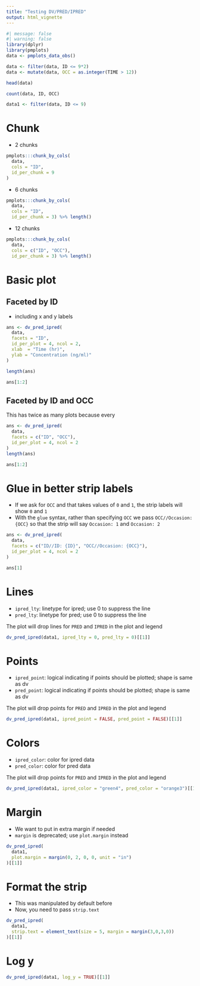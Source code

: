 ```yaml
---
title: "Testing DV/PRED/IPRED"
output: html_vignette
---
```


```r
#| message: false
#| warning: false
library(dplyr)
library(pmplots)
data <- pmplots_data_obs()

data <- filter(data, ID <= 9*2)
data <- mutate(data, OCC = as.integer(TIME > 12))

head(data)

count(data, ID, OCC)

data1 <- filter(data, ID <= 9)
```

# Chunk

-   2 chunks

```r
pmplots:::chunk_by_cols(
  data, 
  cols = "ID", 
  id_per_chunk = 9
)
```

-   6 chunks

```r
pmplots:::chunk_by_cols(
  data, 
  cols = "ID", 
  id_per_chunk = 3) %>% length()
```

-   12 chunks

```r
pmplots:::chunk_by_cols(
  data, 
  cols = c("ID", "OCC"), 
  id_per_chunk = 3) %>% length()
```

# Basic plot

## Faceted by ID

- including x and y labels

```r
ans <- dv_pred_ipred(
  data, 
  facets = "ID", 
  id_per_plot = 4, ncol = 2, 
  xlab  = "Time (hr)", 
  ylab = "Concentration (ng/ml)"
)

length(ans)

ans[1:2]
```

## Faceted by ID and OCC

This has twice as many plots because every

```r
ans <- dv_pred_ipred(
  data, 
  facets = c("ID", "OCC"),
  id_per_plot = 4, ncol = 2
)
length(ans)

ans[1:2]
```

# Glue in better strip labels

- If we ask for `OCC` and that takes values of `0` and `1`, the strip labels will show `0` and `1`
- With the `glue` syntax, rather than specifying `OCC` we pass `OCC//Occasion: {OCC}` so that the 
  strip will say `Occasion: 1` and `Occasion: 2`

```r
ans <- dv_pred_ipred(
  data, 
  facets = c("ID//ID: {ID}", "OCC//Occasion: {OCC}"),
  id_per_plot = 4, ncol = 2
)

ans[1]
```

# Lines

-   `ipred_lty`: linetype for ipred; use 0 to suppress the line
-   `pred_lty`: linetype for pred; use 0 to suppress the line

The plot will drop lines for `PRED` and `IPRED` in the plot and legend

```r
dv_pred_ipred(data1, ipred_lty = 0, pred_lty = 0)[[1]]
```

# Points

- `ipred_point`: logical indicating if points should be plotted; shape is same as dv
- `pred_point`: logical indicating if points should be plotted; shape is same as dv

The plot will drop points for `PRED` and `IPRED` in the plot and legend

```r
dv_pred_ipred(data1, ipred_point = FALSE, pred_point = FALSE)[[1]]
```

# Colors

- `ipred_color`: color for ipred data
- `pred_color`: color for pred data

The plot will drop points for `PRED` and `IPRED` in the plot and legend

```r
dv_pred_ipred(data1, ipred_color = "green4", pred_color = "orange3")[[1]]
```


# Margin

- We want to put in extra margin if needed
- `margin` is deprecated; use `plot.margin` instead

```r
dv_pred_ipred(
  data1, 
  plot.margin = margin(0, 2, 0, 0, unit = "in")
)[[1]]
```

# Format the strip

- This was manipulated by default before
- Now, you need to pass `strip.text`

```r
dv_pred_ipred(
  data1, 
  strip.text = element_text(size = 5, margin = margin(3,0,3,0))
)[[1]]
```

# Log y

```r
dv_pred_ipred(data1, log_y = TRUE)[[1]]
```


